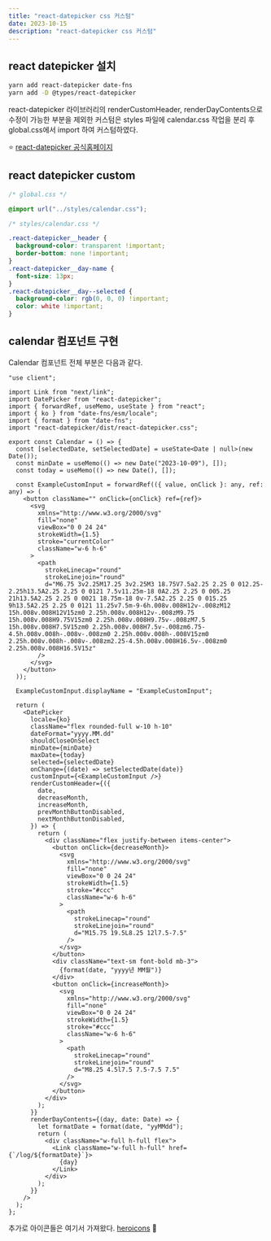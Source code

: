 ```yaml
---
title: "react-datepicker css 커스텀"
date: 2023-10-15
description: "react-datepicker css 커스텀"
---
```


## react datepicker 설치

```bash
yarn add react-datepicker date-fns
yarn add -D @types/react-datepicker
```

react-datepicker 라이브러리의 renderCustomHeader, renderDayContents으로 수정이 가능한 부분을 제외한 커스텀은 styles 파일에 calendar.css 작업을 분리 후 global.css에서 import 하여 커스텀하였다.

⭐️ [react-datepicker 공식홈페이지](https://reactdatepicker.com/)

## react datepicker custom

```css
/* global.css */

@import url("../styles/calendar.css");
```

```css
/* styles/calendar.css */

.react-datepicker__header {
  background-color: transparent !important;
  border-bottom: none !important;
}
.react-datepicker__day-name {
  font-size: 13px;
}
.react-datepicker__day--selected {
  background-color: rgb(0, 0, 0) !important;
  color: white !important;
}
```

## calendar 컴포넌트 구현

Calendar 컴포넌트 전체 부분은 다음과 같다.

```tsx
"use client";

import Link from "next/link";
import DatePicker from "react-datepicker";
import { forwardRef, useMemo, useState } from "react";
import { ko } from "date-fns/esm/locale";
import { format } from "date-fns";
import "react-datepicker/dist/react-datepicker.css";

export const Calendar = () => {
  const [selectedDate, setSelectedDate] = useState<Date | null>(new Date());
  const minDate = useMemo(() => new Date("2023-10-09"), []);
  const today = useMemo(() => new Date(), []);

  const ExampleCustomInput = forwardRef(({ value, onClick }: any, ref: any) => (
    <button className="" onClick={onClick} ref={ref}>
      <svg
        xmlns="http://www.w3.org/2000/svg"
        fill="none"
        viewBox="0 0 24 24"
        strokeWidth={1.5}
        stroke="currentColor"
        className="w-6 h-6"
      >
        <path
          strokeLinecap="round"
          strokeLinejoin="round"
          d="M6.75 3v2.25M17.25 3v2.25M3 18.75V7.5a2.25 2.25 0 012.25-2.25h13.5A2.25 2.25 0 0121 7.5v11.25m-18 0A2.25 2.25 0 005.25 21h13.5A2.25 2.25 0 0021 18.75m-18 0v-7.5A2.25 2.25 0 015.25 9h13.5A2.25 2.25 0 0121 11.25v7.5m-9-6h.008v.008H12v-.008zM12 15h.008v.008H12V15zm0 2.25h.008v.008H12v-.008zM9.75 15h.008v.008H9.75V15zm0 2.25h.008v.008H9.75v-.008zM7.5 15h.008v.008H7.5V15zm0 2.25h.008v.008H7.5v-.008zm6.75-4.5h.008v.008h-.008v-.008zm0 2.25h.008v.008h-.008V15zm0 2.25h.008v.008h-.008v-.008zm2.25-4.5h.008v.008H16.5v-.008zm0 2.25h.008v.008H16.5V15z"
        />
      </svg>
    </button>
  ));

  ExampleCustomInput.displayName = "ExampleCustomInput";

  return (
    <DatePicker
      locale={ko}
      className="flex rounded-full w-10 h-10"
      dateFormat="yyyy.MM.dd"
      shouldCloseOnSelect
      minDate={minDate}
      maxDate={today}
      selected={selectedDate}
      onChange={(date) => setSelectedDate(date)}
      customInput={<ExampleCustomInput />}
      renderCustomHeader={({
        date,
        decreaseMonth,
        increaseMonth,
        prevMonthButtonDisabled,
        nextMonthButtonDisabled,
      }) => {
        return (
          <div className="flex justify-between items-center">
            <button onClick={decreaseMonth}>
              <svg
                xmlns="http://www.w3.org/2000/svg"
                fill="none"
                viewBox="0 0 24 24"
                strokeWidth={1.5}
                stroke="#ccc"
                className="w-6 h-6"
              >
                <path
                  strokeLinecap="round"
                  strokeLinejoin="round"
                  d="M15.75 19.5L8.25 12l7.5-7.5"
                />
              </svg>
            </button>
            <div className="text-sm font-bold mb-3">
              {format(date, "yyyy년 MM월")}
            </div>
            <button onClick={increaseMonth}>
              <svg
                xmlns="http://www.w3.org/2000/svg"
                fill="none"
                viewBox="0 0 24 24"
                strokeWidth={1.5}
                stroke="#ccc"
                className="w-6 h-6"
              >
                <path
                  strokeLinecap="round"
                  strokeLinejoin="round"
                  d="M8.25 4.5l7.5 7.5-7.5 7.5"
                />
              </svg>
            </button>
          </div>
        );
      }}
      renderDayContents={(day, date: Date) => {
        let formatDate = format(date, "yyMMdd");
        return (
          <div className="w-full h-full flex">
            <Link className="w-full h-full" href={`/log/${formatDate}`}>
              {day}
            </Link>
          </div>
        );
      }}
    />
  );
};
```

추가로 아이콘들은 여기서 가져왔다. [heroicons](https://heroicons.com/) 👀
